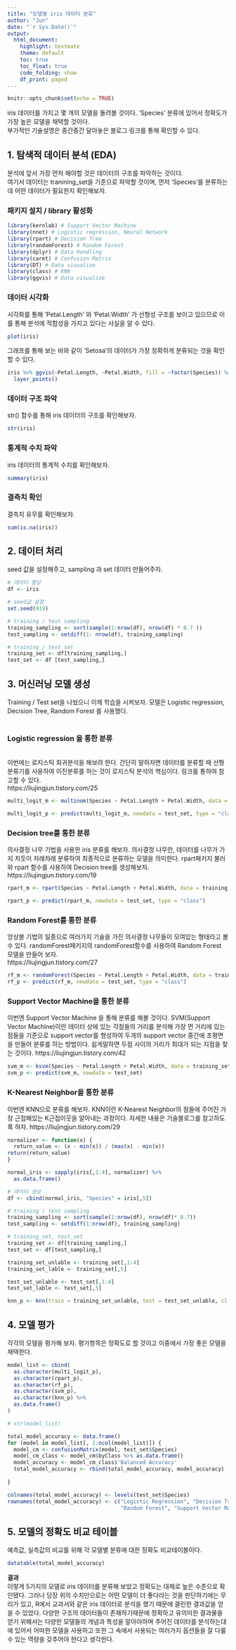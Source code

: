 ```yaml
---
title: "모델별 iris 데이터 분류"
author: "Jun"
date: "`r Sys.Date()`"
output: 
  html_document:
    highlight: textmate
    theme: default
    toc: true
    toc_float: true
    code_folding: show
    df_print: paged
---
```


```r
knitr::opts_chunk$set(echo = TRUE)
```

iris 데이터를 가지고 몇 개의 모델을 돌려볼 것이다. 'Species' 분류에 있어서 정확도가 가장 높은 모델을 채택할 것이다. <br> 부가적인 기술설명은 중간중간 달아놓은 블로그 링크를 통해 확인할 수 있다. 

## 1. 탐색적 데이터 분석 (EDA) 
분석에 앞서 가장 먼저 해야할 것은 데이터의 구조를 파악하는 것이다. <br>
여기서 데이터는 tranining_set을 기준으로 파악할 것이며, 먼저 'Species'를 분류하는데 어떤 데이터가 필요한지 확인해보자.


### 패키지 설치 / library 활성화
```r
library(kernlab) # Support Vector Machine
library(nnet) # Logistic regression, Neural Network
library(rpart) # Decision Tree
library(randomForest) # Random Forest
library(dplyr) # Data Handling 
library(caret) # Confusion Matrix
library(DT) # Data visualize
library(class) # KNN
library(ggvis) # Data visualize
```


### 데이터 시각화
시각화를 통해 'Petal.Length' 와 'Petal.Width' 가 선형성 구조를 보이고 있으므로 이를 통해 분석에 적합성을 가지고 있다는 사실을 알 수 있다.<br>

```r
plot(iris)
```

그래프를 통해 보는 바와 같이 'Setosa'의 데이터가 가장 정확하게 분류되는 것을 확인할 수 있다.
```r
iris %>% ggvis(~Petal.Length, ~Petal.Width, fill = ~factor(Species)) %>% 
  layer_points()
```

### 데이터 구조 파악
str() 함수를 통해 iris 데이터의 구조를 확인해보자.

```r
str(iris)
```

### 통계적 수치 파악
iris 데이터의 통계적 수치를 확인해보자.

```r
summary(iris)
```

### 결측치 확인
결측치 유무를 확인해보자.

```r
sum(is.na(iris))
```

## 2. 데이터 처리
seed 값을 설정해주고, sampling 과 set 데이터 만들어주자.
```r
# 데이터 할당 
df <- iris

# seed값 설정
set.seed(919)

# training / test sampling
training_sampling <- sort(sample(1:nrow(df), nrow(df) * 0.7 ))
test_sampling <- setdiff(1: nrow(df), training_sampling)

# training / test set
training_set <- df[training_sampling,]
test_set <- df [test_sampling,]
```


## 3. 머신러닝 모델 생성
Training / Test set을 나눴으니 이제 학습을 시켜보자. 모델은 Logistic regression, Decision Tree, Random Forest 를 사용했다. <br>
<br>

### Logistic regression 을 통한 분류
<br>
이번에는 로지스틱 회귀분석을 해보려 한다. 간단히 말하자면 데이터를 분류할 때 선형분류기를 사용하여 이진분류를 하는 것이 로지스틱 분석의 핵심이다.
링크를 통하여 참고할 수 있다.<br>
https://liujingjun.tistory.com/25

```r
multi_logit_m <- multinom(Species ~ Petal.Length + Petal.Width, data = training_set)
```

```r
multi_logit_p <- predict(multi_logit_m, newdata = test_set, type = "class")
```

### Decision tree를 통한 분류<br>
의사결정 나무 기법을 사용한 iris 분류를 해보자. 의사결정 나무란, 데이터를 나무가 가지 치듯이 차례차례 분류하여 최종적으로 분류하는 모델을 의미한다. rpart패키지 불러와 rpart 함수를 사용하여 Decision tree를 생성해보자.<br>
https://liujingjun.tistory.com/19

```r
rpart_m <- rpart(Species ~ Petal.Length + Petal.Width, data = training_set)

rpart_p <- predict(rpart_m, newdata = test_set, type = "class")
```

### Random Forest를 통한 분류<br>
앙상블 기법의 일종으로 여러가지 기술을 가진 의사결정 나무들이 모여있는 형태라고 볼 수 있다. randomForest패키지의 randomForest함수를 사용하여 Random Forest 모델을 만들어 보자.<br>
https://liujingjun.tistory.com/27

```r
rf_m <- randomForest(Species ~ Petal.Length + Petal.Width, data = training_set)
rf_p <- predict(rf_m, newdata = test_set, type = "class")

```

### Support Vector Machine을 통한 분류<br>
이번엔 Support Vector Machine 을 통해 분류를 해볼 것이다. SVM(Support Vector Machine)이란 데이터 상에 있는 각점들의 거리를 분석해 가장 먼 거리에 있는 점들을 기준으로 support vector를 형성하여 두개의 support vector 중간에 초평면을 만들어 분류를 하는 방법이다. 쉽게말하면 두점 사이의 거리가 최대가 되는 지점을 찾는 것이다.
https://liujingjun.tistory.com/42

```r
svm_m <- ksvm(Species ~ Petal.Length + Petal.Width, data = training_set)
svm_p <- predict(svm_m, newdata = test_set)
```

### K-Nearest Neighbor을 통한 분류<br>
이번엔 KNN으로 분류를 해보자. KNN이란 K-Nearest Neighbor의 점들에 주어진 가장 근접해있는 K근접이웃을 알아내는 과정이다. 자세한 내용은 기술블로그를 참고하도록 하자.
https://liujingjun.tistory.com/29
```r
normalizer <- function(x) {
  return_value <- (x - min(x)) / (max(x) - min(x))
return(return_value)
}

```


```r
normal_iris <- sapply(iris[,1:4], normalizer) %>% 
  as.data.frame()

# 데이터 생성
df <- cbind(normal_iris, "Species" = iris[,5])

# training / test sampling
training_sampling <- sort(sample(1:nrow(df), nrow(df)* 0.7))
test_sampling <- setdiff(1:nrow(df), training_sampling)

# training_set, test_set
training_set <- df[training_sampling,]
test_set <- df[test_sampling,]

training_set_unlable <- training_set[,1:4]
training_set_lable <- training_set[,5]

test_set_unlable <- test_set[,1:4]
test_set_lable <- test_set[,5]

knn_p <- knn(train = training_set_unlable, test = test_set_unlable, cl = training_set_lable, k =3)
```


## 4. 모델 평가 <br>
각각의 모델을 평가해 보자. 평가항목은 정확도로 할 것이고 이중에서 가장 좋은 모델을 채택한다.
```r
model_list <- cbind(
  as.character(multi_logit_p),
  as.character(rpart_p),
  as.character(rf_p),
  as.character(svm_p),
  as.character(knn_p) %>% 
  as.data.frame()
)

# str(model_list)

total_model_accuracy <- data.frame()
for (model in model_list[, 1:ncol(model_list)]) {
  model_cm <- confusionMatrix(model, test_set$Species)
  model_cm_class <- model_cm$byClass %>% as.data.frame()
  model_accuracy <- model_cm_class$'Balanced Accuracy'
  total_model_accuracy <- rbind(total_model_accuracy, model_accuracy)
  
}

colnames(total_model_accuracy) <- levels(test_set$Species)
rownames(total_model_accuracy) <- c("Logistic Regression", "Decision Tree",
                                    "Random Forest", "Support Vector Machine","KNN")

```


## 5. 모델의 정확도 비교 테이블<br>
예측값, 실측값의 비교를 위해 각 모델별 분류에 대한 정확도 비교테이블이다.

```r
datatable(total_model_accuracy)
```
**결과**<br>
이렇게 5가지의 모델로 iris 데이터를 분류해 보았고 정확도는 대체로 높은 수준으로 확인됐다. 그러나 당장 위의 수치만으로는 어떤 모델이 더 좋다라는 것을 판단하기에는 무리가 있고, R에서 교과서와 같은 iris 데이터로 분석을 했기 때문에 클린한 결과값을 얻을 수 있었다. 다양한 구조의 데이터들이 존재하기때문에 정확하고 유의미한 결과물을 얻기 위해서는 다양한 모델들의 개념과 특성을 알아야하며 주어진 데이터를 분석하는대에 있어서 어떠한 모델을 사용하고 또한 그 속에서 사용되는 여러가지 옵션들을 잘 다룰 수 있는 역량을 갖추어야 한다고 생각한다.